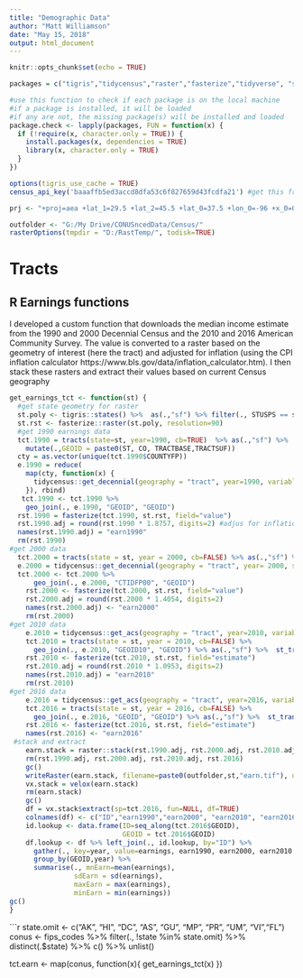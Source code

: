 ```yaml
---
title: "Demographic Data"
author: "Matt Williamson"
date: "May 15, 2018"
output: html_document
---
```


```r
knitr::opts_chunk$set(echo = TRUE)
```

```r
packages = c("tigris","tidycensus","raster","fasterize","tidyverse", "sf", "velox")

#use this function to check if each package is on the local machine
#if a package is installed, it will be loaded
#if any are not, the missing package(s) will be installed and loaded
package.check <- lapply(packages, FUN = function(x) {
  if (!require(x, character.only = TRUE)) {
    install.packages(x, dependencies = TRUE)
    library(x, character.only = TRUE)
  }
})

options(tigris_use_cache = TRUE)
census_api_key('baaaffb5ed3accd8dfa53c6f827659d43fcdfa21') #get this from the census api webpage see help(census_api_key) for details

prj <- "+proj=aea +lat_1=29.5 +lat_2=45.5 +lat_0=37.5 +lon_0=-96 +x_0=0 +y_0=0 +ellps=GRS80 +towgs84=0,0,0,0,0,0,0 +units=m +no_defs"

outfolder <- "G:/My Drive/CONUSncedData/Census/"
rasterOptions(tmpdir = "D:/RastTemp/", todisk=TRUE)
```


# Tracts
## R Earnings functions
I developed a custom function that downloads the median income estimate from the 1990 and 2000 Decennial Census and the 2010 and 2016 American Community Survey. The value is converted to a raster based on the geometry of interest (here the tract) and adjusted for inflation (using the CPI inflation calculator https://www.bls.gov/data/inflation_calculator.htm). I then stack these rasters and extract their values based on current Census geography

```r
get_earnings_tct <- function(st) {
  #get state geometry for raster
  st.poly <- tigris::states() %>%  as(.,"sf") %>% filter(., STUSPS == st)  %>% st_transform(., crs= prj ) 
  st.rst <- fasterize::raster(st.poly, resolution=90)
  #get 1990 earnings data
  tct.1990 = tracts(state=st, year=1990, cb=TRUE)  %>% as(.,"sf") %>%  st_transform(., crs= prj ) %>% 
    mutate(.,GEOID = paste0(ST, CO, TRACTBASE,TRACTSUF))
  cty = as.vector(unique(tct.1990$COUNTYFP))
  e.1990 = reduce(
    map(cty, function(x) {
      tidycensus::get_decennial(geography = "tract", year=1990, variables="P080A001", state=st, county = x)
    }), rbind)
   tct.1990 <- tct.1990 %>% 
    geo_join(., e.1990, "GEOID", "GEOID")
  rst.1990 = fasterize(tct.1990, st.rst, field="value") 
  rst.1990.adj = round(rst.1990 * 1.8757, digits=2) #adjus for inflation base on Buerau of Labor Stats
  names(rst.1990.adj) = "earn1990"
  rm(rst.1990)
#get 2000 data
  tct.2000 = tracts(state = st, year = 2000, cb=FALSE) %>% as(.,"sf") %>%  st_transform(., crs= prj )
  e.2000 = tidycensus::get_decennial(geography = "tract", year= 2000, sumfile="sf3",variables = "P056001", state=st)
  tct.2000 <- tct.2000 %>%   
      geo_join(., e.2000, "CTIDFP00", "GEOID") 
    rst.2000 <- fasterize(tct.2000, st.rst, field="value")
    rst.2000.adj = round(rst.2000 * 1.4054, digits=2)
    names(rst.2000.adj) <- "earn2000"
    rm(rst.2000)
#get 2010 data
    e.2010 = tidycensus::get_acs(geography = "tract", year=2010, variables = "B19049_001", state=st) 
    tct.2010 = tracts(state = st, year = 2010, cb=FALSE) %>% 
      geo_join(., e.2010, "GEOID10", "GEOID") %>% as(.,"sf") %>%  st_transform(., crs= prj )
    rst.2010 <- fasterize(tct.2010, st.rst, field="estimate")
    rst.2010.adj = round(rst.2010 * 1.0953, digits=2)
    names(rst.2010.adj) = "earn2010"
    rm(rst.2010)
#get 2016 data
    e.2016 = tidycensus::get_acs(geography = "tract", year=2016, variables = "B19049_001", state=st) 
    tct.2016 = tracts(state = st, year = 2016, cb=FALSE) %>% 
      geo_join(., e.2016, "GEOID", "GEOID") %>% as(.,"sf") %>%  st_transform(., crs= prj )
    rst.2016 <- fasterize(tct.2016, st.rst, field="estimate")
    names(rst.2016) <- "earn2016"
 #stack and extract
    earn.stack = raster::stack(rst.1990.adj, rst.2000.adj, rst.2010.adj, rst.2016)
    rm(rst.1990.adj, rst.2000.adj, rst.2010.adj, rst.2016)
    gc()
    writeRaster(earn.stack, filename=paste0(outfolder,st,"earn.tif"), options="INTERLEAVE=BAND", overwrite=TRUE)
    vx.stack = velox(earn.stack)
    rm(earn.stack)
    gc()
    df = vx.stack$extract(sp=tct.2016, fun=NULL, df=TRUE)
    colnames(df) <- c("ID","earn1990","earn2000", "earn2010", "earn2016")
    id.lookup <- data.frame(ID=seq_along(tct.2016$GEOID),
                            GEOID = tct.2016$GEOID)
    df.lookup <- df %>% left_join(., id.lookup, by="ID") %>% 
      gather(., key=year, value=earnings, earn1990, earn2000, earn2010, earn2016) %>% 
      group_by(GEOID,year) %>% 
      summarise(., mnEarn=mean(earnings),
                sdEarn = sd(earnings),
                maxEarn = max(earnings),
                minEarn = min(earnings))
gc()
}

```

```r
state.omit <- c("AK", "HI", "DC", "AS", "GU", "MP", "PR", "UM", "VI","FL")
conus <- fips_codes %>% filter(., !state %in% state.omit) %>% distinct(.$state) %>% c() %>% unlist()


tct.earn <- map(conus, function(x){
  get_earnings_tct(x)
})

